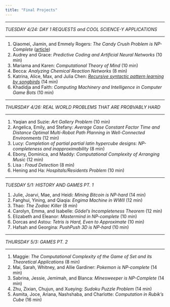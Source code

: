 ```yaml
---
title: "Final Projects"
---
```


<hr>
*TUESDAY 4/24: DAY 1 REQUESTS and COOL SCIENCE-Y APPLICATIONS*
<hr>
1. Qiaomei, Jiamin, and Emmely Rogers: _The Candy Crush Problem is NP-Complete_ ([article](https://arxiv.org/abs/1403.1911))
2. Audrey and Grace: _Predictive Coding and Artificial Neural Networks_ (10 min)
3. Mariama and Karen: _Computational Theory of Mind_ (10 min)
4. Becca: _Analyzing Chemical Reaction Networks_ (8 min)
5. Katrina, Alice, Max, and Julia Chen: _[Recursive syntactic pattern learning by songbirds](https://granieri.github.io/songbird-syntax/)_ (14 min)
6. Khadidja and Faith: _Computing Machinery and Intelligence in Computer Game Bots_ (10 min)

<hr>
*THURSDAY 4/26: REAL WORLD PROBLEMS THAT ARE PROBVABLY HARD*
<hr>
1. Yaqian and Suzie: _Art Gallery Problem_ (10 min)
2. Angelica, Emily, and Stefany: _Average Case Constant Factor Time and Distance Optimal Multi-Robot Path Planning in Well-Connected Environments_ (12 min)
3. Lucy: _Completion of partial partial latin hypercube designs: NP-completeness and inapproximability_ (8 min)
4. Ebony, Dominica, and Maddy: _Computational Complexity of Arranging Music_ (12 min)
5. Lisa : _Fraud Detection_ (8 min)
6. Hening and Ha: _Hospitals/Residents Problem_ (10 min)

<hr>
*TUESDAY 5/1: HISTORY AND GAMES PT. 1*
</hr>
1. Julie, Joarvi, Mae, and Heidi: _Mining Bitcoin is NP-hard_ (14 min)
2. Fanghui, Yining, and Qiaqia: _Engima Machine in WWII_ (12 min)
3. Thao: _The Zodiac Killer_ (8 min)
4. Carolyn, Emma, and Isabelle: _Gödel’s Incompleteness Theorem_ (12 min)
5. Elizabeth and Eleanor: _Mastermind in NP-complete_ (10 min)
6. Dorcas and Astou: _Tetris is Hard, Even to Approximate_ (10 min)
7. Hafsah and Georgina: _PushPush 3D is NP-hard_ (10 min)

<hr>
*THURSDAY 5/3: GAMES PT. 2*
<hr>
1. Maggie: _The Computational Complexity of the Game of Set and its Theoretical Applications_ (8 min)
2. Mai, Sarah, Whitney, and Allie Gardiner: _Pokemon is NP-complete_ (14 min)
3. Sabrina, Jessie, Jemimah, and Blanca: _Minesweeper is NP-Complete_ (14 min)
4. Zhu, Zixian, Chujun, and Xueying: _Sudoku Puzzle Problem_ (14 min)
5. Asmita, Joce, Ariana, Nashshaba, and Charlotte: _Computation in Rubik’s Cube_ (16 min)